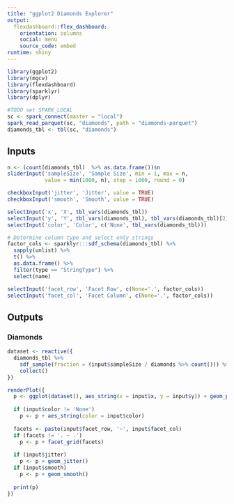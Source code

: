 ```yaml
---
title: "ggplot2 Diamonds Explorer"
output: 
  flexdashboard::flex_dashboard:
    orientation: columns
    social: menu
    source_code: embed
runtime: shiny
---
```


```r
library(ggplot2)
library(mgcv)
library(flexdashboard)
library(sparklyr)
library(dplyr)

#TODO set SPARK_LOCAL
sc <- spark_connect(master = "local")
spark_read_parquet(sc, "diamonds", path = "diamonds-parquet")
diamonds_tbl <- tbl(sc, "diamonds")
```

Inputs {.sidebar}
-----------------------------------------------------------------------

```r
n <- (count(diamonds_tbl)  %>% as.data.frame())$n
sliderInput('sampleSize', 'Sample Size', min = 1, max = n,
            value = min(1000, n), step = 1000, round = 0)

checkboxInput('jitter', 'Jitter', value = TRUE)
checkboxInput('smooth', 'Smooth', value = TRUE)

selectInput('x', 'X', tbl_vars(diamonds_tbl))
selectInput('y', 'Y', tbl_vars(diamonds_tbl), tbl_vars(diamonds_tbl)[2])
selectInput('color', 'Color', c('None', tbl_vars(diamonds_tbl)))

# Determine column type and select only strings
factor_cols <- sparklyr:::sdf_schema(diamonds_tbl) %>% 
  sapply(unlist) %>%
  t() %>% 
  as.data.frame() %>% 
  filter(type == "StringType") %>% 
  select(name)

selectInput('facet_row', 'Facet Row', c(None='.', factor_cols))
selectInput('facet_col', 'Facet Column', c(None='.', factor_cols))
```

Outputs
-----------------------------------------------------------------------

### Diamonds

```r
dataset <- reactive({
  diamonds_tbl %>% 
    sdf_sample(fraction = (input$sampleSize / diamonds %>% count())) %>% 
    collect()
})

renderPlot({
  p <- ggplot(dataset(), aes_string(x = input$x, y = input$y)) + geom_point()
  
  if (input$color != 'None')
    p <- p + aes_string(color = input$color)
  
  facets <- paste(input$facet_row, '~', input$facet_col)
  if (facets != '. ~ .')
    p <- p + facet_grid(facets)
  
  if (input$jitter)
    p <- p + geom_jitter()
  if (input$smooth)
    p <- p + geom_smooth()
  
  print(p)
})
```